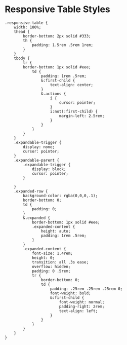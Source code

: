 

<Meta title="Components/Responsive Table/Styles" />

# Responsive Table Styles

```
.responsive-table {
    width: 100%;
    thead {
        border-bottom: 2px solid #333;
        th {
            padding: 1.5rem .5rem 1rem;
        }
    }
    tbody {
        tr {
        border-bottom: 1px solid #eee;
            td {
                padding: 1rem .5rem;
                &:first-child {
                    text-align: center;
                }
                &.actions {
                    i {
                        cursor: pointer;
                    }
                    i:not(:first-child) {
                        margin-left: 2.5rem;
                    }
                }
            }
        }
    }
    .expandable-trigger {
        display: none;
        cursor: pointer;
    }
    .expandable-parent {
        .expandable-trigger {
            display: block;
            cursor: pointer;
        }
        
    }
    .expanded-row {
        background-color: rgba(0,0,0,.1);
        border-bottom: 0;
        td {
            padding: 0;
        }
        &.expanded {
            border-bottom: 1px solid #eee;
            .expanded-content {
                height: auto;
                padding: 1rem .5rem;
            }
        }
        .expanded-content {
            font-size: 1.4rem;
            height: 0;
            transition: all .3s ease;
            overflow: hidden;
            padding: 0 .5rem;
            tr {
                border-bottom: 0;
                td {
                    padding: .25rem .25rem .25rem 0;
                    font-weight: bold;
                    &:first-child {
                        font-weight: normal;
                        padding-right: 2rem;
                        text-align: left;
                    }
                }
            }
        }
    }
}
```